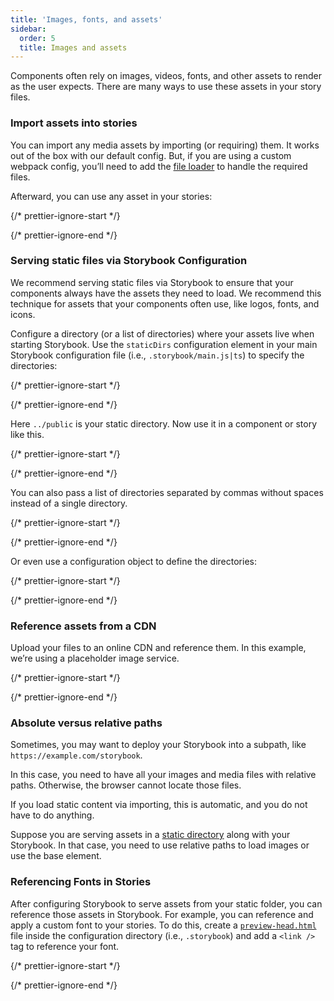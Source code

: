 ```yaml
---
title: 'Images, fonts, and assets'
sidebar:
  order: 5
  title: Images and assets
---
```


Components often rely on images, videos, fonts, and other assets to render as the user expects. There are many ways to use these assets in your story files.

### Import assets into stories

You can import any media assets by importing (or requiring) them. It works out of the box with our default config. But, if you are using a custom webpack config, you’ll need to add the [file loader](https://webpack.js.org/loaders/) to handle the required files.

Afterward, you can use any asset in your stories:

{/* prettier-ignore-start */}

<CodeSnippets path="component-story-static-asset-with-import.md" usesCsf3 csf2Path="configure/images-and-assets#snippet-component-story-static-asset-with-import" />

{/* prettier-ignore-end */}

### Serving static files via Storybook Configuration

We recommend serving static files via Storybook to ensure that your components always have the assets they need to load. We recommend this technique for assets that your components often use, like logos, fonts, and icons.

Configure a directory (or a list of directories) where your assets live when starting Storybook. Use the `staticDirs` configuration element in your main Storybook configuration file (i.e., `.storybook/main.js|ts`) to specify the directories:

{/* prettier-ignore-start */}

<CodeSnippets path="main-config-static-dirs.md" />

{/* prettier-ignore-end */}

Here `../public` is your static directory. Now use it in a component or story like this.

{/* prettier-ignore-start */}

<CodeSnippets path="component-story-static-asset-without-import.md" usesCsf3 csf2Path="configure/images-and-assets#snippet-component-story-static-asset-without-import" />

{/* prettier-ignore-end */}

You can also pass a list of directories separated by commas without spaces instead of a single directory.

{/* prettier-ignore-start */}

<CodeSnippets path="main-config-static-dirs.md" />

{/* prettier-ignore-end */}

Or even use a configuration object to define the directories:

{/* prettier-ignore-start */}

<CodeSnippets path="main-config-static-dirs-with-object.md" />

{/* prettier-ignore-end */}

### Reference assets from a CDN

Upload your files to an online CDN and reference them. In this example, we’re using a placeholder image service.

{/* prettier-ignore-start */}

<CodeSnippets path="component-story-static-asset-cdn.md" usesCsf3 csf2Path="configure/images-and-assets#snippet-component-story-static-asset-cdn" />

{/* prettier-ignore-end */}

### Absolute versus relative paths

Sometimes, you may want to deploy your Storybook into a subpath, like `https://example.com/storybook`.

In this case, you need to have all your images and media files with relative paths. Otherwise, the browser cannot locate those files.

If you load static content via importing, this is automatic, and you do not have to do anything.

Suppose you are serving assets in a [static directory](#serving-static-files-via-storybook-configuration) along with your Storybook. In that case, you need to use relative paths to load images or use the base element.

### Referencing Fonts in Stories

After configuring Storybook to serve assets from your static folder, you can reference those assets in Storybook. For example, you can reference and apply a custom font to your stories. To do this, create a [`preview-head.html`](../story-rendering.mdx) file inside the configuration directory (i.e., `.storybook`) and add a `<link />` tag to reference your font.

{/* prettier-ignore-start */}

<CodeSnippets path="storybook-preview-head-example.md" />

{/* prettier-ignore-end */}
